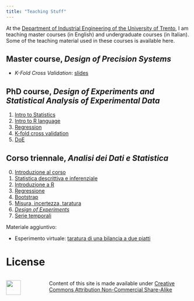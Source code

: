 ```yaml
---
title: "Teaching Stuff"
---
```


At the [Department of Industrial Engineering of the University of Trento](https://dii.unitn.it), I am teaching master courses (in English) and undergraduate courses (in Italian). Some of the teaching material used in these courses is available here.

## Master course, *Design of Precision Systems*

- *K-Fold Cross Validation*: [slides](/../kfold){target="_blank"}

## PhD course, *Design of Experiments and Statistical Analysis of Experimental Data*

1. [Intro to Statistics](/../desaned-1){target="_blank"}
2. [Intro to R language](/../desaned-2){target="_blank"}
3. [Regression](/../desaned-3){target="_blank"}
4. [K-fold cross validation](/../desaned-4){target="_blank"}
5. [DoE](/../desaned-5){target="_blank"}

## Corso triennale, *Analisi dei Dati e Statistica*

0.  [Introduzione al corso](/../adas-0){target="_blank"}
1.  [Statistica descrittiva e inferenziale](/../adas-1){target="_blank"}
2.  [Introduzione a R](/../adas-2){target="_blank"}
3.  [Regressione](/../adas-3){target="_blank"}
4.  [Bootstrap](/../adas-4){target="_blank"}
5.  [Misura, incertezza, taratura](/../adas-5){target="\_blank"}
6.  [*Design of Experiments*](/../adas-6){target="\_blank"}
7.  [Serie temporali](/../adas-8){target="_blank"}

Materiale aggiuntivo:

* Esperimento virtuale: [taratura di una bilancia a due piatti](/../bilancia){target="_blank"}


# License

:::columns
:::{.column width=150px}
![](http://mirrors.creativecommons.org/presskit/buttons/88x31/png/by-nc-sa.eu.png){height="40"}
:::

:::{.column width=600px}
Content of this site is made available under [Creative Commons Attribution Non-Commercial Share-Alike](https://creativecommons.org/licenses/by-nc-sa/4.0/)
:::
:::